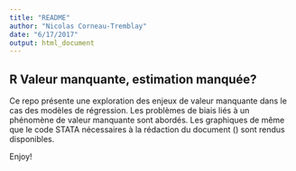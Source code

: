```yaml
---
title: "README"
author: "Nicolas Corneau-Tremblay"
date: "6/17/2017"
output: html_document
---
```



## R Valeur manquante, estimation manquée?
Ce repo présente une exploration des enjeux de valeur manquante dans le cas des modèles de régression. Les problèmes de biais liés à un phénomène de valeur manquante sont abordés. Les graphiques de même que le code STATA nécessaires à la rédaction du document \(\LaTeX\) sont rendus disponibles.

Enjoy!

